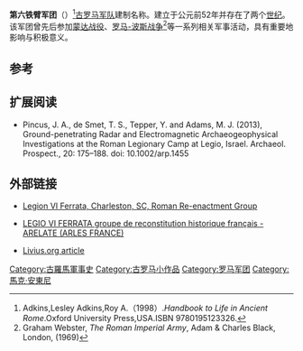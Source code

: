 {{Infobox military unit
|unit_name=第六铁臂军团
|image=[[File:Roman_Empire_125_general_map-zh.png|300px]]
|caption=公元125年罗马帝国形势图
|dates= 公元前52年至公元215年后
|country= [[罗马共和国|罗马共和国]]和[[罗马帝国|罗马帝国]]
|type= [[罗马军团|罗马军团]] 
|role= [[步兵|步兵]]突击
|size= 
|garrison= [[犹太省|犹太省]]等
|ceremonial_chief=
|nickname= 
|patron=
|motto=
|colors=
|march=
|mascot=[[公牛|公牛]]
|battles=[[蒙达战役|蒙达战役]]（公元前45年）<br/>[[罗马-波斯战争|罗马-波斯战争]]等
|notable_commanders=[[尤利乌斯·凯撒|尤利乌斯·凯撒]]、[[马克·安东尼|马克·安东尼]]等
|anniversaries=
}}

'''第六铁臂军团'''（{{lang-en|Legio VI Ferrata}}）<ref>Adkins,Lesley Adkins,Roy A.（1998）.''Handbook to Life in Ancient Rome''.Oxford University Press,USA.ISBN 9780195123326.</ref>[[古罗马|古罗马]][[军队|军队]]建制名称。建立于公元前52年并存在了两个[[世纪|世纪]]。该军团曾先后参加[[蒙达战役|蒙达战役]]、[[罗马-波斯战争|罗马-波斯战争]]<ref name="Webster">Graham Webster, ''The Roman Imperial Army'', Adam & Charles Black, London, (1969)</ref>等一系列相关军事活动，具有重要地影响与积极意义。

== 参考 ==
{{reflist}}

==扩展阅读==
*Pincus, J. A., de Smet, T. S., Tepper, Y. and Adams, M. J. (2013), Ground-penetrating Radar and Electromagnetic Archaeogeophysical Investigations at the Roman Legionary Camp at Legio, Israel. Archaeol. Prospect., 20: 175–188. doi: 10.1002/arp.1455

==外部链接==
* [http://legvi.tripod.com/ Legion VI Ferrata, Charleston, SC, Roman Re-enactment Group]
* {{fr}}[http://legio6.com/ LEGIO VI FERRATA groupe de reconstitution historique français - ARELATE (ARLES FRANCE)]
* {{en}}[http://www.livius.org/le-lh/legio/vi_ferrata.html Livius.org article]

{{古罗马小作品}}
{{模板:罗马军团}}
[[Category:古羅馬軍事史|Category:古羅馬軍事史]]
[[Category:古罗马小作品|Category:古罗马小作品]]
[[Category:罗马军团|Category:罗马军团]]
[[Category:馬克·安東尼|Category:馬克·安東尼]]
